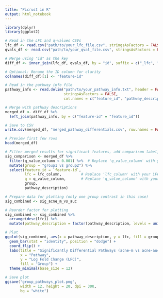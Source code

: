 ---
title: "Picrust in R"
output: html_notebook
---

```{r}
library(dplyr)
library(ggplot2)

# Read in the LFC and q-values CSVs
lfc_df <- read.csv("path/to/your_lfc_file.csv", stringsAsFactors = FALSE)
qvals_df <- read.csv("path/to/your_qval_file.csv", stringsAsFactors = FALSE)

# Merge using "id" as the key
diff_df <- inner_join(lfc_df, qvals_df, by = "id", suffix = c("_lfc", "_q"))

# Optional: Rename the ID column for clarity
colnames(diff_df)[1] <- "feature-id"

# Read in the pathway info file
pathway_info <- read.delim("path/to/your_pathway_info.txt", header = FALSE, sep = "\t",
                           stringsAsFactors = FALSE,
                           col.names = c("feature_id", "pathway_description"))

# Merge with pathway descriptions
merged_df <- diff_df %>%
  left_join(pathway_info, by = c("feature-id" = "feature_id"))

# Save to CSV
write.csv(merged_df, "merged_pathway_differentials.csv", row.names = FALSE)

# Preview first few rows
head(merged_df)

```

```{r}
# Filter merged results for significant features, add comparison label, and select relevant columns
sig_comparison <- merged_df %>%
  filter(q_value_column < 0.001) %>%  # Replace 'q_value_column' with your desired q-value column
  mutate(group = "group1 vs group2") %>%
  select(feature.id = `feature-id`, 
         lfc = lfc_column,         # Replace 'lfc_column' with your LFC column
         q = q_value_column,       # Replace 'q_value_column' with your q-value column
         group, 
         pathway_description)


```

```{r}
# Prepare data for plotting (only one group contrast in this case)
sig_combined <- sig_acne_m_vs_auc

# Reorder factor for plotting
sig_combined <- sig_combined %>%
  arrange(desc(lfc)) %>%
  mutate(pathway_description = factor(pathway_description, levels = unique(pathway_description)))

# Plot
ggplot(sig_combined, aes(x = pathway_description, y = lfc, fill = group)) +
  geom_bar(stat = "identity", position = "dodge") +
  coord_flip() +
  labs(title = "Significantly Differential Pathways (acne-m vs acne-auc)",
       x = "Pathway",
       y = "Log Fold Change (LFC)",
       fill = "Group") +
  theme_minimal(base_size = 12)

# Save plot
ggsave("group_pathways_plot.png", 
       width = 12, height = 20, dpi = 300, 
       bg = "white")

```

